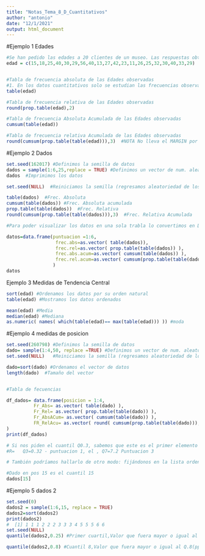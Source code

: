 ```yaml
---
title: "Notas_Tema_8_D_Cuantitativos"
author: "antonio"
date: "12/1/2021"
output: html_document
---
```


#Ejemplo 1 Edades
```r
#Se han pedido las edades a 20 clientes de un museo. Las respuestas obtenidas han sido las siguientes:
edad = c(15,18,25,40,30,29,56,40,13,27,42,23,11,26,25,32,30,40,33,29)


#Tabla de frecuencia absoluta de las Edades observadas
#1. En los datos cuantitativos solo se estudian las frecuencias observadas a diferencia de los ordinales
table(edad)

#Tabla de frecuencia relativa de las Edades observadas
round(prop.table(edad),2)

#Tabla de frecuencia Absoluta Acumulada de las Edades observadas
cumsum(table(edad))

#Tabla de frecuencia relativa Acumulada de las Edades observadas
round(cumsum(prop.table(table(edad))),3)  #NOTA No lleva el MARGIN por que es una tabla de 1 columna

```

#Ejemplo 2 Dados

```r

set.seed(162017) #Definimos la semilla de datos
dados = sample(1:6,25,replace = TRUE) #Definimos un vector de num. aleatori entre 1-6, y que pueden repetirse
dados  #Imprimimos los datos 

set.seed(NULL)  #Reiniciamos la semilla (regresamos aleatoriedad de los datos a R)

table(dados)  #Frec. Absoluta
cumsum(table(dados)) #Frec. Absoluta acumulada
prop.table(table(dados))  #Frec. Relativa 
round(cumsum(prop.table(table(dados))),3)  #Frec. Relativa Acumulada

#Para poder visualizar los datos en una sola trabla lo convertimos en DATAFRAME

datos=data.frame(puntuacion =1:6,
                  frec.abs=as.vector( table(dados)),
                  frec.rel=as.vector( prop.table(table(dados)) ),
                  frec.abs.acum=as.vector( cumsum(table(dados)) ),
                  frec.rel.acum=as.vector( cumsum(prop.table(table(dados))) )
                 )
datos
```

Ejemplo 3 Medidas de Tendencia Central

```r
sort(edad) #Ordenamos los datos por su orden natural
table(edad) #Mostramos los datos ordenados

mean(edad) #Media
median(edad) #Mediana
as.numeric( names( which(table(edad)== max(table(edad))) )) #moda
```





#Ejemplo 4 medidas de posicion
```r
set.seed(260798) #Definimos la semilla de datos
dado= sample(1:4,50, replace =TRUE) #Definimos un vector de num. aleatorios entre 1-6, y que pueden repetirse
set.seed(NULL)   #Reiniciamos la semilla (regresamos aleatoriedad de los datos a R)

dado=sort(dado) #Ordenamos el vector de datos 
length(dado)  #Tamaño del vector


#Tabla de fecuencias

df_dados= data.frame(posicion = 1:4, 
          Fr_Abs= as.vector( table(dado) ),
          Fr_Rel= as.vector( prop.table(table(dado)) ),
          Fr_AbsACum= as.vector( cumsum(table(dado)) ),
          FR_RelAcu= as.vector( round( cumsum(prop.table(table(dado))), 2) )
)
print(df_dados)

# Si nos piden el cuantil Q0.3, sabemos que este es el primer elemento de la lista cuya frecuencia relativa acumulada es mayor o igual a 0.3. Este se corresponde con la puntuación 1.
#R=   Q3=0.32 - puntuacion 1, el , Q7=7.2 Puntuacion 3

# También podríamos hallarlo de otro modo: fijándonos en la lista ordenada de puntuaciones, el cuantil Q0.3 sería el primer elemento de dicha lista tal que fuera mayor o igual que, como mínimo, el 30% de los datos. Si calculamos el 30% de 50, obtenemos que es 15. Esto lo que nos dice es que el cuantil que buscamos es el número que se encuentrae en la quinceava posición de la lista ordenada.

#Dado en pos 15 es el cuantil 15
dados[15]
```

#Ejemplo 5 dados 2

```r
set.seed(0)
dados2 = sample(1:6,15, replace = TRUE)
dados2=sort(dados2)
print(dados2)
#  [1] 1 1 1 2 2 2 3 3 3 4 5 5 5 6 6
set.seed(NULL)
quantile(dados2,0.25) #Primer cuartil,Valor que fuera mayor o igual al Q.25(posicion 4 valor 2)

quantile(dados2,0.8) #Cuantil 8,Valor que fuera mayor o igual al Q.8(pposicion 13 valor 5)

```

